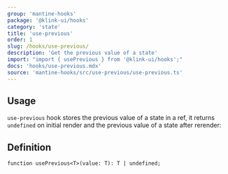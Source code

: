 ```yaml
---
group: 'mantine-hooks'
package: '@klink-ui/hooks'
category: 'state'
title: 'use-previous'
order: 1
slug: /hooks/use-previous/
description: 'Get the previous value of a state'
import: "import { usePrevious } from '@klink-ui/hooks';"
docs: 'hooks/use-previous.mdx'
source: 'mantine-hooks/src/use-previous/use-previous.ts'
---
```



## Usage

`use-previous` hook stores the previous value of a state in a ref,
it returns `undefined` on initial render and the previous value of a state after rerender:

<Demo data={HooksDemos.usePreviousUsage} />

## Definition

```tsx
function usePrevious<T>(value: T): T | undefined;
```
